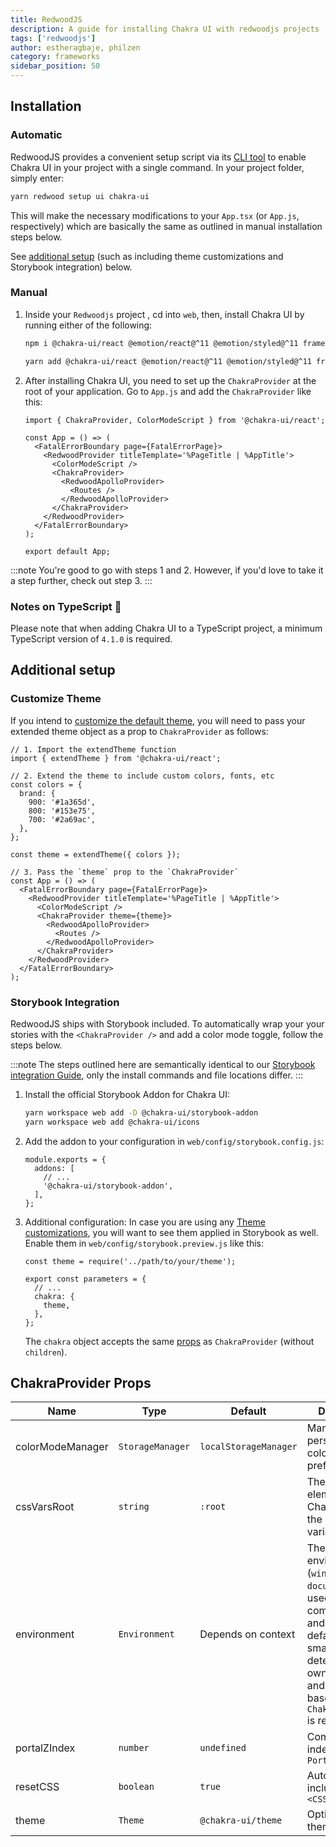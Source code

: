 ```yaml
---
title: RedwoodJS
description: A guide for installing Chakra UI with redwoodjs projects
tags: ['redwoodjs']
author: estheragbaje, philzen
category: frameworks
sidebar_position: 50
---
```


## Installation

### Automatic

RedwoodJS provides a convenient setup script via its
[CLI tool](https://redwoodjs.com/docs/cli-commands#setup-ui) to enable Chakra UI
in your project with a single command. In your project folder, simply enter:

```bash
yarn redwood setup ui chakra-ui
```

This will make the necessary modifications to your `App.tsx` (or `App.js`,
respectively) which are basically the same as outlined in manual installation
steps below.

See [additional setup](#additional-setup) (such as including theme
customizations and Storybook integration) below.

### Manual

1. Inside your `Redwoodjs` project , cd into `web`, then, install Chakra UI by
   running either of the following:

   ```bash
   npm i @chakra-ui/react @emotion/react@^11 @emotion/styled@^11 framer-motion@^6
   ```

   ```bash
   yarn add @chakra-ui/react @emotion/react@^11 @emotion/styled@^11 framer-motion@^6
   ```

2. After installing Chakra UI, you need to set up the `ChakraProvider` at the
   root of your application. Go to `App.js` and add the `ChakraProvider` like
   this:

   ```tsx title="App.js"
   import { ChakraProvider, ColorModeScript } from '@chakra-ui/react';

   const App = () => (
     <FatalErrorBoundary page={FatalErrorPage}>
       <RedwoodProvider titleTemplate='%PageTitle | %AppTitle'>
         <ColorModeScript />
         <ChakraProvider>
           <RedwoodApolloProvider>
             <Routes />
           </RedwoodApolloProvider>
         </ChakraProvider>
       </RedwoodProvider>
     </FatalErrorBoundary>
   );

   export default App;
   ```

:::note
You're good to go with steps 1 and 2. However, if you'd love to
take it a step further, check out step 3.
:::

### Notes on TypeScript 🚨

Please note that when adding Chakra UI to a TypeScript project, a minimum
TypeScript version of `4.1.0` is required.

## Additional setup

### Customize Theme

If you intend to
[customize the default theme](/docs/styled-system/customize-theme), you
will need to pass your extended theme object as a prop to `ChakraProvider` as
follows:

```tsx
// 1. Import the extendTheme function
import { extendTheme } from '@chakra-ui/react';

// 2. Extend the theme to include custom colors, fonts, etc
const colors = {
  brand: {
    900: '#1a365d',
    800: '#153e75',
    700: '#2a69ac',
  },
};

const theme = extendTheme({ colors });

// 3. Pass the `theme` prop to the `ChakraProvider`
const App = () => (
  <FatalErrorBoundary page={FatalErrorPage}>
    <RedwoodProvider titleTemplate='%PageTitle | %AppTitle'>
      <ColorModeScript />
      <ChakraProvider theme={theme}>
        <RedwoodApolloProvider>
          <Routes />
        </RedwoodApolloProvider>
      </ChakraProvider>
    </RedwoodProvider>
  </FatalErrorBoundary>
);
```

### Storybook Integration

RedwoodJS ships with Storybook included. To automatically wrap your your stories
with the `<ChakraProvider />` and add a color mode toggle, follow the steps
below.

:::note
The steps outlined here are semantically identical to our
[Storybook integration Guide](/getting-started/with-storybook), only the
install commands and file locations differ.
:::

1. Install the official Storybook Addon for Chakra UI:
   ```bash
   yarn workspace web add -D @chakra-ui/storybook-addon
   yarn workspace web add @chakra-ui/icons
   ```
2. Add the addon to your configuration in `web/config/storybook.config.js`:

   ```tsx title="web/config/storybook.config.js"
   module.exports = {
     addons: [
       // ...
       '@chakra-ui/storybook-addon',
     ],
   };
   ```

3. Additional configuration:
   In case you are using any [Theme customizations](/docs/styled-system/customize-theme),
   you will want to see them applied in Storybook as well. Enable them in `web/config/storybook.preview.js`
   like this:

   ```tsx title="web/config/storybook.preview.js"
   const theme = require('../path/to/your/theme');

   export const parameters = {
     // ...
     chakra: {
       theme,
     },
   };
   ```

   The `chakra` object accepts the same [props](#chakraprovider-props) as
   `ChakraProvider` (without `children`).

## ChakraProvider Props

| Name             | Type             | Default               | Description                                                                                                                                                                                       |
| ---------------- | ---------------- | --------------------- | ------------------------------------------------------------------------------------------------------------------------------------------------------------------------------------------------- |
| colorModeManager | `StorageManager` | `localStorageManager` | Manager to persist a user's color mode preference in                                                                                                                                              |
| cssVarsRoot      | `string`         | `:root`               | The root element that Chakra attaches the CSS variables to                                                                                                                                        |
| environment      | `Environment`    | Depends on context    | The environment (`window` and `document`) to be used by all components and hooks. By default, we smartly determine the ownerDocument and defaultView based on where `ChakraProvider` is rendered. |
| portalZIndex     | `number`         | `undefined`           | Common z-index to use for `Portal`                                                                                                                                                                |
| resetCSS         | `boolean`        | `true`                | Automatically includes `<CSSReset />`                                                                                                                                                             |
| theme            | `Theme`          | `@chakra-ui/theme`    | Optional custom theme                                                                                                                                                                             |
